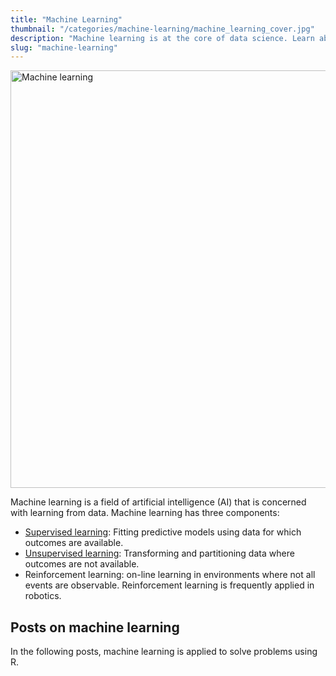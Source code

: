 ```yaml
---
title: "Machine Learning"
thumbnail: "/categories/machine-learning/machine_learning_cover.jpg"
description: "Machine learning is at the core of data science. Learn about the most relevant models here!"
slug: "machine-learning"
---
```


<!--script src="https://infograph.venngage.com/js/embed/v1/embed.js" data-vg-id="u34x7Gx704" data-title="A Brief History of Machine Learning" data-w="816" data-h="1056" data-multipage="true"></script-->
<img src="machine_learning_cover.jpg" alt="Machine learning" width = "1000" height = "668">

Machine learning is a field of artificial intelligence (AI) that is concerned with learning from data. Machine learning has three components:

* [Supervised learning](/tags/supervised-learning/): Fitting predictive models using data for which outcomes are available.
* [Unsupervised learning](/tags/unsupervised-learning/): Transforming and partitioning data where outcomes are not available.
* Reinforcement learning: on-line learning in environments where not all events are observable. Reinforcement learning is frequently applied in robotics.

## Posts on machine learning

In the following posts, machine learning is applied to solve problems using R.

